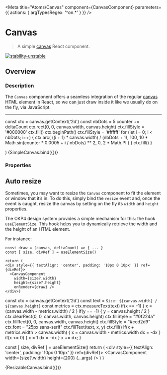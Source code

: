 
<Meta
  title="Atoms/Canvas"
  component={CanvasComponent}
  parameters={{ actions: { argTypesRegex: '^on.*' } }}
/>

# Canvas

> A simple [canvas](https://www.w3schools.com/html/html5_canvas.asp) React component.

[![stability-unstable](https://img.shields.io/badge/stability-unstable-yellow.svg)](https://github.com/emersion/stability-badges#unstable)

## Overview

### Description

The `Canvas` component offers a seamless integration of the regular [canvas](https://www.w3schools.com/html/html5_canvas.asp) HTML element in React, so we can
just draw inside it like we usually do on the fly, via JavaScript.

---

  const ctx = canvas.getContext('2d')
  const nbDots = 5
  counter += deltaCount
  ctx.rect(0, 0, canvas.width, canvas.height)
  ctx.fillStyle = '#000000'
  ctx.fill()
  ctx.beginPath()
  ctx.fillStyle = '#ffffff'
  for (let i = 0; i < nbDots; i++) {
    ctx.arc(
      ((i + 1) * canvas.width) / (nbDots + 1),
      100,
      10 * Math.sin(counter * 0.0005 + i / nbDots) ** 2,
      0,
      2 * Math.PI
    )
  }
  ctx.fill()
}

  <div style={{ textAlign: 'center', padding: '10px 0 10px' }}>
    <CanvasComponent {...args} />
  </div>
)

<Canvas>
  <Story
    name="Overview"
    args={{
      onRender: draw,
      disableScrolling: false,
      width: 400,
      height: 200
    }}
  >
    {SimpleCanvas.bind({})}
  </Story>
</Canvas>

### Properties

<ArgsTable story="Overview" />

## Auto resize

Sometimes, you may want to resize the `Canvas` component to fit the element or window that it’s in. To do this, simply bind the `resize` event and, once the event is caught,
resize the canvas by setting on the fly its `width` and `height` properties.

The OKP4 design system provides a simple mechanism for this: the hook `useElementSize`. This hook helps you to dynamically retrieve the width and the height of an HTML element.

For instance:

```tsx
const draw = (canvas, deltaCount) => { ... }
const [ size, divRef ] = useElementSize()

return (
<div style={{ textAlign: 'center', padding: '10px 0 10px' }} ref={divRef}>
  <CanvasComponent 
    width={size?.width} 
    height={size?.height} 
    onRender={draw} />
</div>)
```

  const ctx = canvas.getContext('2d')
  const text = `Size: ${canvas.width} / ${canvas.height}`
  const metrics = ctx.measureText(text)
  if(x == -1) {
    x = (canvas.width - metrics.width) / 2 
  }
  if(y == -1) {
    y = canvas.height / 2
  }
  ctx.clearRect(0, 0, canvas.width, canvas.height)
  ctx.fillStyle = "#0f224a"
  ctx.fillRect(0, 0, canvas.width, canvas.height)
  ctx.fillStyle = "#ced2d9"
  ctx.font = "25px sans-serif"
  ctx.fillText(text, x, y)
  ctx.fill()
  if(x + metrics.width > canvas.width) {
    x = canvas.width - metrics.width
    dx = -dx
  }
  if(x <= 0) {
    x = 1
    dx = -dx
  }
  x += dx;
}

  const [ size, divRef ] = useElementSize()
  return (
    <div style={{ textAlign: 'center', padding: '10px 0 10px' }} ref={divRef}>
      <CanvasComponent width={size?.width} height={200} {...args} />
    </div>)
}

<Canvas>
  <Story
    name="Auto resize"
    args={{
      onRender: drawSize,
      disableScrolling: false
    }}
  >
    {ResizableCanvas.bind({})}
  </Story>
</Canvas>
